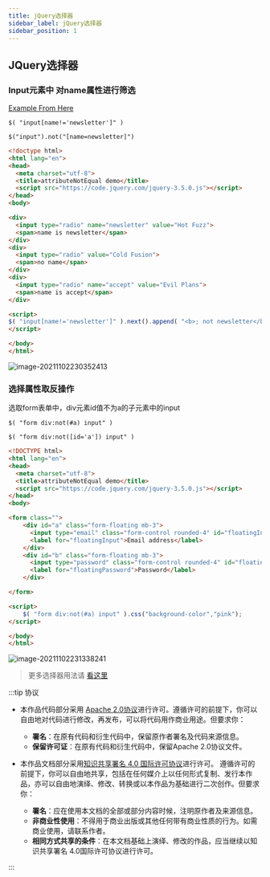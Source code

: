 ```yaml
---
title: jQuery选择器
sidebar_label: jQuery选择器
sidebar_position: 1
---
```


## JQuery选择器

### Input元素中 对name属性进行筛选

[Example From Here](https://api.jquery.com/attribute-not-equal-selector/)

`$( "input[name!='newsletter']" )`

`$("input").not("[name=newsletter]")`

```html
<!doctype html>
<html lang="en">
<head>
  <meta charset="utf-8">
  <title>attributeNotEqual demo</title>
  <script src="https://code.jquery.com/jquery-3.5.0.js"></script>
</head>
<body>

<div>
  <input type="radio" name="newsletter" value="Hot Fuzz">
  <span>name is newsletter</span>
</div>
<div>
  <input type="radio" value="Cold Fusion">
  <span>no name</span>
</div>
<div>
  <input type="radio" name="accept" value="Evil Plans">
  <span>name is accept</span>
</div>

<script>
$( "input[name!='newsletter']" ).next().append( "<b>; not newsletter</b>" );
</script>

</body>
</html>
```

![image-20211102230352413](https://s2.loli.net/2023/07/15/ogv7OYWx2DzkytS.png)

### 选择属性取反操作

选取form表单中，div元素id值不为a的子元素中的input

`$( "form div:not(#a) input" )`

`$( "form div:not([id='a']) input" )`

```html
<!DOCTYPE html>
<html lang="en">
<head>
  <meta charset="utf-8">
  <title>attributeNotEqual demo</title>
  <script src="https://code.jquery.com/jquery-3.5.0.js"></script>
</head>
<body>

<form class="">
    <div id="a" class="form-floating mb-3">
      <input type="email" class="form-control rounded-4" id="floatingInput" placeholder="name@example.com">
      <label for="floatingInput">Email address</label>
    </div>
    <div id="b" class="form-floating mb-3">
      <input type="password" class="form-control rounded-4" id="floatingPassword" placeholder="Password">
      <label for="floatingPassword">Password</label>
    </div>

</form>

<script>
    $( "form div:not(#a) input" ).css("background-color","pink");
</script>

</body>
</html>
```

![image-20211102231338241](https://s2.loli.net/2023/07/15/HsKBpjJUXtC2FwG.png)

> 更多选择器用法请 [看这里](https://api.jquery.com/category/selectors/)

:::tip 协议

-   本作品代码部分采用 [Apache 2.0协议](https://www.apache.org/licenses/LICENSE-2.0)进行许可。遵循许可的前提下，你可以自由地对代码进行修改，再发布，可以将代码用作商业用途。但要求你：
    -   **署名**：在原有代码和衍生代码中，保留原作者署名及代码来源信息。
    -   **保留许可证**：在原有代码和衍生代码中，保留Apache 2.0协议文件。

-   本作品文档部分采用[知识共享署名 4.0 国际许可协议](http://creativecommons.org/licenses/by/4.0/)进行许可。 遵循许可的前提下，你可以自由地共享，包括在任何媒介上以任何形式复制、发行本作品，亦可以自由地演绎、修改、转换或以本作品为基础进行二次创作。但要求你：
    -   **署名**：应在使用本文档的全部或部分内容时候，注明原作者及来源信息。
    -   **非商业性使用**：不得用于商业出版或其他任何带有商业性质的行为。如需商业使用，请联系作者。
    -   **相同方式共享的条件**：在本文档基础上演绎、修改的作品，应当继续以知识共享署名 4.0国际许可协议进行许可。

:::
